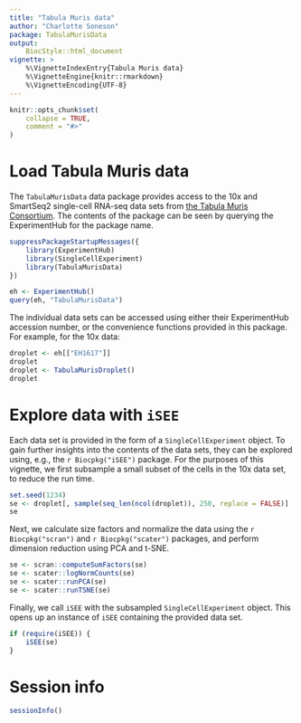 ```yaml
---
title: "Tabula Muris data"
author: "Charlotte Soneson"
package: TabulaMurisData
output: 
    BiocStyle::html_document
vignette: >
    %\VignetteIndexEntry{Tabula Muris data}
    %\VignetteEngine{knitr::rmarkdown}
    %\VignetteEncoding{UTF-8}
---
```


```r
knitr::opts_chunk$set(
    collapse = TRUE,
    comment = "#>"
)
```

# Load Tabula Muris data

The `TabulaMurisData` data package provides access to the 10x and SmartSeq2
single-cell RNA-seq data sets from 
[the Tabula Muris Consortium](http://tabula-muris.ds.czbiohub.org/). 
The contents of the package can be seen by querying the ExperimentHub for the
package name.

```r
suppressPackageStartupMessages({
    library(ExperimentHub)
    library(SingleCellExperiment)
    library(TabulaMurisData)
})

eh <- ExperimentHub()
query(eh, "TabulaMurisData")
```

The individual data sets can be accessed using either their ExperimentHub
accession number, or the convenience functions provided in this package. For
example, for the 10x data:

```r
droplet <- eh[["EH1617"]]
droplet
droplet <- TabulaMurisDroplet()
droplet
```

# Explore data with `iSEE`

Each data set is provided in the form of a `SingleCellExperiment` object. To
gain further insights into the contents of the data sets, they can be explored
using, e.g., the `r Biocpkg("iSEE")` package. For the purposes of this vignette,
we first subsample a small subset of the cells in the 10x data set, to reduce
the run time.

```r
set.seed(1234)
se <- droplet[, sample(seq_len(ncol(droplet)), 250, replace = FALSE)]
se
```

Next, we calculate size factors and normalize the data using the 
`r Biocpkg("scran")` and `r Biocpkg("scater")` packages, and  perform dimension
reduction using PCA and t-SNE.

```r
se <- scran::computeSumFactors(se)
se <- scater::logNormCounts(se)
se <- scater::runPCA(se)
se <- scater::runTSNE(se)
```

Finally, we call `iSEE` with the subsampled `SingleCellExperiment` object. This
opens up an instance of `iSEE` containing the provided data set.

```r
if (require(iSEE)) {
    iSEE(se)
}
```

# Session info

```r
sessionInfo()
```

